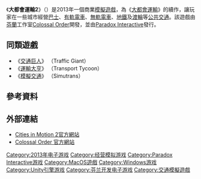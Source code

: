 {{NoteTA
| 1=zh-cn:都市运输; zh-tw:大都會運輸; zh-hk:大都會運輸;
}}
{{Infobox VG
| title = 大都會運輸2
| english=Cities in Motion 2
| image =
| developer = [[Colossal_Order|Colossal Order]]
| publisher =[[Paradox_Interactive|Paradox Interactive]]
| released = {{vgrelease|NA|2013年4月3日}}
| genre = [[模擬遊戲|模擬]]
| modes = [[單機遊戲|單機遊戲]]、[[多人遊戲|多人遊戲]]
| platforms = [[Microsoft_Windows|Microsoft Windows]]、[[Mac_OS_X|Mac OS X]]、[[Linux|Linux]]
}}

《'''大都會運輸2'''》（{{lang-en|''Cities in Motion 2''}}）是2013年一個商業[[模擬遊戲|模擬遊戲]]，為《[[大都會運輸|大都會運輸]]》的續作，讓玩家在一些城市經營[[巴士|巴士]]、[[有軌電車|有軌電車]]、[[無軌電車|無軌電車]]、[[地鐵|地鐵]]及[[渡輪|渡輪]]等[[公共交通|公共交通]]。該遊戲由[[芬蘭|芬蘭]]工作室[[Colossal_Order|Colossal Order]]開發，並由[[Paradox_Interactive|Paradox Interactive]]發行。

== 同類遊戲 ==

* 《[[交通巨人|交通巨人]]》 （Traffic Giant）
* 《[[運輸大亨|運輸大亨]]》 （Transport Tycoon）
* 《[[模擬交通|模擬交通]]》 （Simutrans）

== 參考資料 ==
{{Reflist}}

== 外部連結 ==
* [https://web.archive.org/web/20131113100510/http://www.paradoxplaza.com/games/cities-in-motion-2 Cities in Motion 2官方網站]
* [http://www.colossalorder.fi/ Colossal Order 官方網站] {{Wayback|url=http://www.colossalorder.fi/ |date=20210206103631 }}

{{DEFAULTSORT:Cities in Motion 2}}
[[Category:2013年电子游戏|Category:2013年电子游戏]]
[[Category:经营模拟游戏|Category:经营模拟游戏]]
[[Category:Paradox_Interactive游戏|Category:Paradox Interactive游戏]]
[[Category:MacOS遊戲|Category:MacOS遊戲]]
[[Category:Windows游戏|Category:Windows游戏]]
[[Category:Unity引擎游戏|Category:Unity引擎游戏]]
[[Category:芬兰开发电子游戏|Category:芬兰开发电子游戏]]
[[Category:交通模擬遊戲|Category:交通模擬遊戲]]
{{Videogame-stub}}